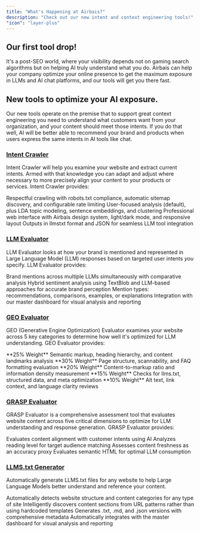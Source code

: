 ```yaml
---
title: "What's Happening at Airbais?"
description: "Check out our new intent and context engineering tools!"
"icon": "layer-plus"
---
```


## Our first tool drop!

It's a post-SEO world, where your visibility depends not on gaming search algorithms but on helping AI truly understand what you do. Airbais can help your company optimize your online presence to get the maximum exposure in LLMs and AI chat platforms, and our tools will get you there fast.

## New tools to optimize your AI exposure.

Our new tools operate on the premise that to support great context engineering you need to understand what customers want from your organization, and your content should meet those intents. If you do that well, AI will be better able to recommend your brand and products when users express the same intents in AI tools like chat.

### <a href="../intent-tools/intentcrawler">Intent Crawler</a>

Intent Crawler will help you examine your website and extract current intents. Armed with that knowledge you can adapt and adjust where necessary to more precisely align your content to your products or services. Intent Crawler provides:

<Accordion title="About Intent Crawler">
  <CardGroup cols={2}>
    <Card
      title="Intelligent Web Crawling"
      horizontal
      icon="user-magnifying-glass"
      color="#44ADFF"
    >
      Respectful crawling with robots.txt compliance, automatic sitemap
      discovery, and configurable rate limiting
    </Card>
    <Card
      title="Advanced Intent Discovery"
      horizontal
      icon="user-magnifying-glass"
      color="#44ADFF"
    >
      User-focused analysis (default), plus LDA topic modeling, sentence
      embeddings, and clustering
    </Card>
    <Card
      title="Modern Dashboard"
      horizontal
      icon="user-magnifying-glass"
      color="#44ADFF"
    >
      Professional web interface with Airbais design system, light/dark mode,
      and responsive layout
    </Card>
    <Card
      title="Structured Exports"
      horizontal
      icon="user-magnifying-glass"
      color="#44ADFF"
    >
      Outputs in llmstxt format and JSON for seamless LLM tool integration
    </Card>
  </CardGroup>
</Accordion>

### <a href="../intent-tools/llmevaluator">LLM Evaluator</a>

LLM Evaluator looks at how your brand is mentioned and represented in Large Language Model (LLM) responses based on targeted user intents _you_ specify. LLM Evaluator provides:

<Accordion title="About LLM Evaluator">
  <CardGroup cols={2}>
    <Card title="Multi-LLM Evaluation" horizontal icon="radar" color="#4FE3C1">
      Brand mentions across multiple LLMs simultaneously with comparative
      analysis
    </Card>
    <Card title="Sentiment Analysis" horizontal icon="radar" color="#4FE3C1">
      Hybrid sentiment analysis using TextBlob and LLM-based approaches for
      accurate brand perception
    </Card>
    <Card title="Context Detection" horizontal icon="radar" color="#4FE3C1">
      Mention types: recommendations, comparisons, examples, or explanations
    </Card>
    <Card title="Dashboard Integration" horizontal icon="radar" color="#4FE3C1">
      Integration with our master dashboard for visual analysis and reporting
    </Card>
  </CardGroup>
</Accordion>

### <a href="../intent-tools/geoevaluator">GEO Evaluator</a>

GEO (Generative Engine Optimization) Evaluator examines your website across 5 key categories to determine how well it's optimized for LLM understanding. GEO Evaluator provides:

<Accordion title="About GEO Evaluator">
  <CardGroup cols={2}>
    <Card
      title="Structural HTML"
      horizontal
      icon="magnifying-glass-chart"
      color="#FF5537"
    >
      **25% Weight** Semantic markup, heading hierarchy, and content landmarks
      analysis
    </Card>
    <Card
      title="Content Organization"
      horizontal
      icon="magnifying-glass-chart"
      color="#FF5537"
    >
      **30% Weight** Page structure, scannability, and FAQ formatting evaluation
    </Card>
    <Card
      title="Token Efficiency"
      horizontal
      icon="magnifying-glass-chart"
      color="#FF5537"
    >
      **20% Weight** Content-to-markup ratio and information density measurement
    </Card>
    <Card
      title="LLM Technical"
      horizontal
      icon="magnifying-glass-chart"
      color="#FF5537"
    >
      **15% Weight** Checks for llms.txt, structured data, and meta optimization
    </Card>
    <Card
      title="Accessibility"
      horizontal
      icon="magnifying-glass-chart"
      color="#FF5537"
    >
      **10% Weight** Alt text, link context, and language clarity reviews
    </Card>
  </CardGroup>
</Accordion>

### <a href="../intent-tools/graspevaluator">GRASP Evaluator</a>

GRASP Evaluator is a comprehensive assessment tool that evaluates website content across five critical dimensions to optimize for LLM understanding and response generation. GRASP Evaluator provides:

<Accordion title="About GRASP Evaluator">
<CardGroup cols={2}>
  <Card
    title="Grounded Analysis"
    icon="bullseye"
    href="#grounded-evaluation"
  >
    Evaluates content alignment with customer intents using AI
  </Card>
  <Card
    title="Readability Assessment"
    icon="book-open"
    href="#readable-evaluation"
  >
    Analyzes reading level for target audience matching
  </Card>
  <Card
    title="Accuracy Checking"
    icon="clock"
    href="#accurate-evaluation"
  >
    Assesses content freshness as an accuracy proxy
  </Card>
  <Card
    title="Structure Analysis"
    icon="code"
    href="#structured-evaluation"
  >
    Evaluates semantic HTML for optimal LLM consumption
  </Card>
</CardGroup>

</Accordion>

### <a href="../intent-tools/llmstxtgenerator">LLMS.txt Generator</a>

Automatically generate LLMS.txt files for any website to help Large Language Models better understand and reference your content.

<Accordion title="About LLMS.txt Generator">
  <CardGroup cols={2}>
    <Card title="Universal Compatibility" icon="file-lines">
      Automatically detects website structure and content categories for any
      type of site
    </Card>
    <Card title="Dynamic Section Detection" icon="file-lines">
      Intelligently discovers content sections from URL patterns rather than
      using hardcoded templates
    </Card>
    <Card title="Multiple Output Formats" icon="file-lines">
      Generates .txt, .md, and .json versions with comprehensive metadata
    </Card>
    <Card title="Dashboard Integration" icon="file-lines">
      Automatically integrates with the master dashboard for visual analysis and
      reporting
    </Card>
  </CardGroup>
</Accordion>
